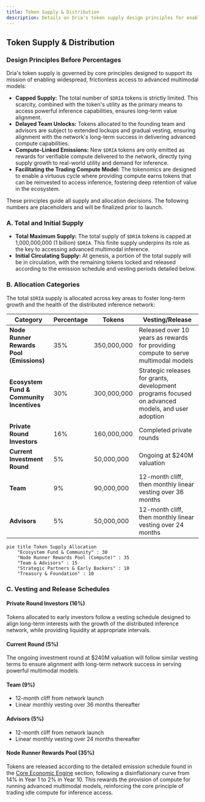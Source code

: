 ```yaml
---
title: Token Supply & Distribution
description: Details on Dria's token supply design principles for enabling frictionless access to powerful multimodal models.
---
```


## Token Supply & Distribution

### **Design Principles Before Percentages**
Dria's token supply is governed by core principles designed to support its mission of enabling widespread, frictionless access to advanced multimodal models:
- **Capped Supply:** The total number of `$DRIA` tokens is strictly limited. This scarcity, combined with the token's utility as the primary means to access powerful inference capabilities, ensures long-term value alignment.
- **Delayed Team Unlocks:** Tokens allocated to the founding team and advisors are subject to extended lockups and gradual vesting, ensuring alignment with the network's long-term success in delivering advanced compute capabilities.
- **Compute-Linked Emissions:** New `$DRIA` tokens are only emitted as rewards for verifiable compute delivered to the network, directly tying supply growth to real-world utility and demand for inference.
- **Facilitating the Trading Compute Model:** The tokenomics are designed to enable a virtuous cycle where providing compute earns tokens that can be reinvested to access inference, fostering deep retention of value in the ecosystem.

These principles guide all supply and allocation decisions. The following numbers are placeholders and will be finalized prior to launch.

### **A. Total and Initial Supply**
- **Total Maximum Supply:** The total supply of `$DRIA` tokens is capped at 1,000,000,000 (1 billion) `$DRIA`. This finite supply underpins its role as the key to accessing advanced multimodal inference.
- **Initial Circulating Supply:** At genesis, a portion of the total supply will be in circulation, with the remaining tokens locked and released according to the emission schedule and vesting periods detailed below.

### **B. Allocation Categories**
The total `$DRIA` supply is allocated across key areas to foster long-term growth and the health of the distributed inference network:

| Category | Percentage | Tokens | Vesting/Release |
|----------|------------|--------|-----------------|
| **Node Runner Rewards Pool (Emissions)** | 35% | 350,000,000 | Released over 10 years as rewards for providing compute to serve multimodal models |
| **Ecosystem Fund & Community Incentives** | 30% | 300,000,000 | Strategic releases for grants, development programs focused on advanced models, and user adoption |
| **Private Round Investors** | 16% | 160,000,000 | Completed private rounds |
| **Current Investment Round** | 5% | 50,000,000 | Ongoing at $240M valuation |
| **Team** | 9% | 90,000,000 | 12-month cliff, then monthly linear vesting over 36 months |
| **Advisors** | 5% | 50,000,000 | 12-month cliff, then monthly linear vesting over 24 months |


```mermaid
pie title Token Supply Allocation
    "Ecosystem Fund & Community" : 30
    "Node Runner Rewards Pool (Compute)" : 35
    "Team & Advisors" : 15
    "Strategic Partners & Early Backers" : 10
    "Treasury & Foundation" : 10
``` 

### **C. Vesting and Release Schedules**

#### **Private Round Investors (16%)**
Tokens allocated to early investors follow a vesting schedule designed to align long-term interests with the growth of the distributed inference network, while providing liquidity at appropriate intervals.

#### **Current Round (5%)**
The ongoing investment round at $240M valuation will follow similar vesting terms to ensure alignment with long-term network success in serving powerful multimodal models.

#### **Team (9%)**
- 12-month cliff from network launch
- Linear monthly vesting over 36 months thereafter

#### **Advisors (5%)**
- 12-month cliff from network launch
- Linear monthly vesting over 24 months thereafter

#### **Node Runner Rewards Pool (35%)**
Tokens are released according to the detailed emission schedule found in the [Core Economic Engine](/docs/core-economic-engine) section, following a disinflationary curve from 14% in Year 1 to 2% in Year 10. This rewards the provision of compute for running advanced multimodal models, reinforcing the core principle of trading idle compute for inference access.
